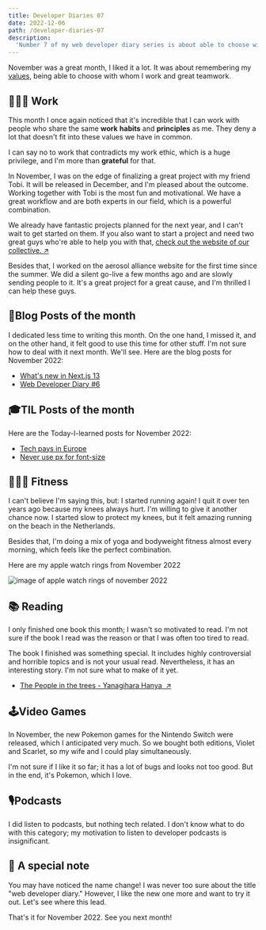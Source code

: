 ```yaml
---
title: Developer Diaries 07
date: 2022-12-06
path: /developer-diaries-07
description:
  'Number 7 of my web developer diary series is about able to choose with whom I work and great teamwork'
---
```


November was a great month, I liked it a lot. It was about remembering my [values](/about/#values), being able to choose with whom I work and great teamwork.

## 👨🏻‍💻 Work

This month I once again noticed that it's incredible that I can work with people who share the same **work** **habits** and **principles** as me. They deny a lot that doesn't fit into these values we have in common.

I can say no to work that contradicts my work ethic, which is a huge privilege, and I'm more than **grateful** for that.

In November, I was on the edge of finalizing a great project with my friend Tobi. It will be released in December, and I'm pleased about the outcome. Working together with Tobi is the most fun and motivational. We have a great workflow and are both experts in our field, which is a powerful combination.

We already have fantastic projects planned for the next year, and I can't wait to get started on them. If you also want to start a project and need two great guys who're able to help you with that, <a href="https://www.werk8.design/" target="_blank" rel="noreferrer">check out the website of our collective. &#8599;</a>

Besides that, I worked on the aerosol alliance website for the first time since the summer. We did a silent go-live a few months ago and are slowly sending people to it. It's a great project for a great cause, and I'm thrilled I can help these guys.

## 📝Blog Posts of the month

I dedicated less time to writing this month. On the one hand, I missed it, and on the other hand, it felt good to use this time for other stuff. I'm not sure how to deal with it next month. We'll see. Here are the blog posts for November 2022:

- [What's new in Next.js 13](/blog/whats-new-in-nextjs-13/)
- [Web Developer Diary #6](/blog/web-developer-diary-06/)


## 🎓TIL Posts of the month

Here are the Today-I-learned posts for November 2022:

- [Tech pays in Europe](/today-i-learned/tech-pays-in-europe/)
- [Never use px for font-size](/today-i-learned/never-use-px-for-font-size/)



## 🏋🏻‍♀️ Fitness

I can't believe I'm saying this, but: I started running again! I quit it over ten years ago because my knees always hurt. I'm willing to give it another chance now. I started slow to protect my knees, but it felt amazing running on the beach in the Netherlands.

Besides that, I'm doing a mix of yoga and bodyweight fitness almost every morning, which feels like the perfect combination.

Here are my apple watch rings from November 2022

![image of apple watch rings of november 2022](/images/apple-watch-rings-november-2022.webp)



## 📚 Reading

I only finished one book this month; I wasn't so motivated to read. I'm not sure if the book I read was the reason or that I was often too tired to read.

The book I finished was something special. It includes highly controversial and horrible topics and is not your usual read. Nevertheless, it has an interesting story. I'm not sure what to make of it yet.

- <a href="https://www.goodreads.com/book/show/16126596-the-people-in-the-trees" target="_blank" rel="noreferrer">The People in the trees - Yanagihara Hanya  &#8599;</a>


## 🕹Video Games

In November, the new Pokemon games for the Nintendo Switch were released, which I anticipated very much. So we bought both editions, Violet and Scarlet, so my wife and I could play simultaneously.

I'm not sure if I like it so far; it has a lot of bugs and looks not too good. But in the end, it's Pokemon, which I love.


## 🎙Podcasts

I did listen to podcasts, but nothing tech related. I don't know what to do with this category; my motivation to listen to developer podcasts is insignificant.


## 🔔 A special note

You may have noticed the name change! I was never too sure about the title "web developer diary." However, I like the new one more and want to try it out. Let's see where this lead.

That's it for November 2022. See you next month!